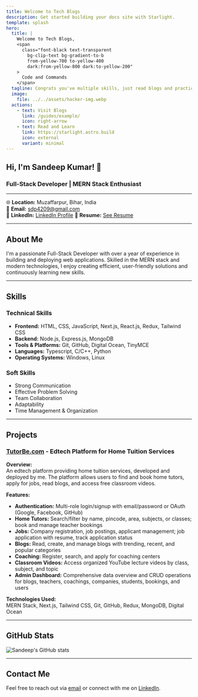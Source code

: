 ```yaml
---
title: Welcome to Tech Blogs
description: Get started building your docs site with Starlight.
template: splash
hero:
  title: |
    Welcome to Tech Blogs,
    <span
      class="font-black text-transparent
        bg-clip-text bg-gradient-to-b
        from-yellow-700 to-yellow-400
        dark:from-yellow-800 dark:to-yellow-200"
    >
      Code and Commands
    </span>
  tagline: Congrats you've multiple skills, just read blogs and practice codes and commands
  image:
    file: ../../assets/hacker-img.webp
  actions:
    - text: Visit Blogs
      link: /guides/example/
      icon: right-arrow
    - text: Read and Learn
      link: https://starlight.astro.build
      icon: external
      variant: minimal
---
```





## Hi, I'm Sandeep Kumar! 👋

### Full-Stack Developer | MERN Stack Enthusiast

---

🌐 **Location:** Muzaffarpur, Bihar, India  
📧 **Email:** sdp4209@gmail.com  
🔗 **LinkedIn:** [LinkedIn Profile](https://www.linkedin.com/in/sandeepkumarofficial/)
🔗 **Resume:** [See Resume](https://drive.google.com/file/d/13Xdei9a0chsrU-PYGQSD4EiKixa7VviD/view?usp=sharing)

---

## About Me

I'm a passionate Full-Stack Developer with over a year of experience in building and deploying web applications. Skilled in the MERN stack and modern technologies, I enjoy creating efficient, user-friendly solutions and continuously learning new skills.

---

## Skills

### Technical Skills

- **Frontend:** HTML, CSS, JavaScript, Next.js, React.js, Redux, Tailwind CSS
- **Backend:** Node.js, Express.js, MongoDB
- **Tools & Platforms:** Git, GitHub, Digital Ocean, TinyMCE
- **Languages:** Typescript, C/C++, Python
- **Operating Systems:** Windows, Linux

### Soft Skills

- Strong Communication
- Effective Problem Solving
- Team Collaboration
- Adaptability
- Time Management & Organization

---

## Projects

### [TutorBe.com](https://www.tutorbe.com) - Edtech Platform for Home Tuition Services

**Overview:**  
An edtech platform providing home tuition services, developed and deployed by me. The platform allows users to find and book home tutors, apply for jobs, read blogs, and access free classroom videos.

**Features:**  
- **Authentication:** Multi-role login/signup with email/password or OAuth (Google, Facebook, GitHub)
- **Home Tutors:** Search/filter by name, pincode, area, subjects, or classes; book and manage teacher bookings
- **Jobs:** Company registration, job postings, applicant management; job application with resume, track application status
- **Blogs:** Read, create, and manage blogs with trending, recent, and popular categories
- **Coaching:** Register, search, and apply for coaching centers
- **Classroom Videos:** Access organized YouTube lecture videos by class, subject, and topic
- **Admin Dashboard:** Comprehensive data overview and CRUD operations for blogs, teachers, coachings, companies, students, bookings, and users

**Technologies Used:**  
MERN Stack, Next.js, Tailwind CSS, Git, GitHub, Redux, MongoDB, Digital Ocean

---

## GitHub Stats

![Sandeep's GitHub stats](https://github-readme-stats.vercel.app/api?username=creativeSandeepKumar&show_icons=true&theme=radical)

---

## Contact Me

Feel free to reach out via [email](mailto:sdp4209@gmail.com) or connect with me on [LinkedIn](https://www.linkedin.com/in/sandeepkumarofficial/).
